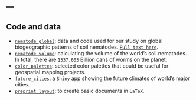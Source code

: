 ---
---

<link rel="stylesheet" href="styles.css" type="text/css">

## Code and data

- [`nematode_global`](https://gitlab.ethz.ch/devinrouth/crowther_lab_nematodes): data and code used for our study on global biogeographic patterns of soil nematodes. [`Full text here`](https://nature.com/articles/s41586-019-1418-6).
- [`nematode_volume`](https://github.com/hooge104/nematode_volume_calculations): calculating the volume of the world's soil nematodes. In total, there are `1337.603` Billion cans of worms on the planet.
- [`color_palettes`](https://hooge104.github.io/color_palettes.html): selected color palettes that could be useful for geospatial mapping projects.
- [`future_cities`](https://github.com/hooge104/future_cities): a `Shiny` app showing the future climates of world's major cities.
- [`preprint_layout`](https://github.com/hooge104/preprint_template_latex): to create basic documents in `LaTeX`.